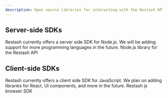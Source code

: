```yaml
---
description: Open source libraries for interacting with the Restash API.
---
```


## Server-side SDKs
Restash currently offers a server side SDK for Node.js. We will be adding support for more programming languages in the future.
<CardGroup cols={2}>
  <Card title="Node.js" icon="js" href="https://www.npmjs.com/package/@restash/node">
    Node.js library for the Restash API
  </Card>
</CardGroup>

## Client-side SDKs
Restash currently offers a client side SDK for JavaScript. We plan on adding libraries for React, UI components, and more in the future.
<CardGroup cols={2}>
  <Card title="@restash/restash-js" icon="js" href="https://www.npmjs.com/package/@restash/restash-js">
    Restash js browser SDK
  </Card>
</CardGroup>

